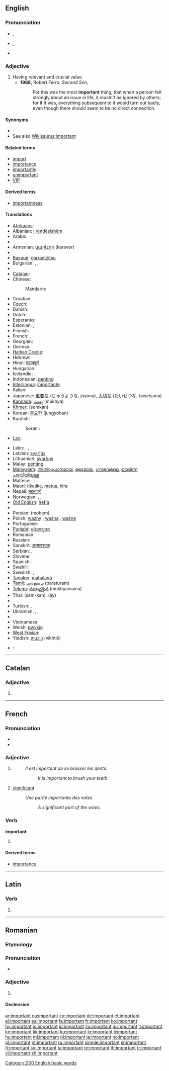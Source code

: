 ==English==

{{rank|glad|hair|ran|572|important|mine|wild|front}}

===Pronunciation===
* {{a|UK}} {{IPA|/ɪmˈpɔː.tənt/|/ɪmˈpɔː.tn̩t/}}, {{SAMPA|/Im"pO:t@nt/|2=/Im"pO:tn=t/}}
* {{a|US}} {{IPA|/ɪmˈpɔɹtənt/|/ɪmˈpɔɹtn̩t/|[ɪmˈpɔɹʔənt]}}, {{SAMPA|/Im"pOrt@nt/|2=/Im"pOrtn=t/}}
* {{audio|en-us-important.ogg|Audio (US)}}

===Adjective===
{{en-adj}}

# Having relevant and crucial value.
#* '''1988,''' Robert Ferro, ''Second Son'',
#*: For this was the most '''important''' thing, that when a person felt strongly about an issue in life, it mustn’t be ignored by others; for if it was, everything subsequent to it would turn out badly, even though there should seem to be no direct connection.

====Synonyms====
* {{l|en|weighty}}
* See also [[Wikisaurus:important]]

====Related terms====
* [[import]]
* [[importance]]
* [[importantly]]
* [[unimportant]]
* [[VIP]]

====Derived terms====
* [[importantness]]

====Translations====
{{trans-top|having relevant and crucial value}}
* [[Afrikaans]]: {{t+|af|belangrik|xs=Afrikaans}}
* Albanian: [[i rëndësishëm]]
* Arabic: {{Arab|[[مهم]]}} {{IPAchar|(muhím)}}
* {{trreq|Aramaic}}
* Armenian: [[կարևոր]] (karevor)
* {{trreq|Balinese}}
* [[Basque]]: [[garrantzitsu]]
* Bulgarian: {{t+|bg|важен|m|tr=važen}}, {{t+|bg|важна|f|tr=važna}}, {{t+|bg|важно|n|tr=važno}}
* {{trreq|Burmese}}
* [[Catalan]]: {{t+|ca|important}}
* Chinese:
*: Mandarin: {{t-|cmn|重要|tr=zhòngyào|sc=Hani}}
* Croatian: {{t-|hr|važno}}
* Czech: {{t+|cs|důležitý|m}}
* Danish: {{t|da|vigtig}}
* Dutch: {{t+|nl|belangrijk}}
* Esperanto: {{t-|eo|grava|xs=Esperanto}}
* Estonian: {{t-|et|tähtis}}, {{t-|et|oluline}}
* Finnish: {{t+|fi|tärkeä}}
* French: {{t+|fr|important|m}}, {{t+|fr|importante|f}}
* Georgian: {{t-|ka|მნიშვნელოვანი|tr=mnišvnelovani|sc=Geor|xs=Georgian}}
* German: {{t+|de|wichtig}}
* [[Haitian Creole]]: {{tø|ht|enpòtan}}
* Hebrew: {{t-|he|חשוב|tr=khashúv}}
* Hindi: [[महत्वपूर्ण]]
* Hungarian: {{t+|hu|fontos}}
* Icelandic: {{t+|is|mikilvægur|m}}
* Indonesian: [[penting]]
* [[Interlingua]]: [[importante]]
* Italian: {{t+|it|importante}}
* Japanese: [[重要]]な (じゅうような, jūyōna), [[大切]]な (たいせつな, taisetsuna)
* [[Kannada]]: [[ಮುಖ್ಯ]] (mukhya)
* [[Khmer]]: {{Khmr|[[សំខាន់]]}} (somkən)
* Korean: [[중요한]] (jungyohan)
* Kurdish:
*: Sorani: {{t|ku|گرنگ|tr=gring|sc=ku-Arab}}
* [[Lao]]: {{t-|lo|ສຳຄັນ|tr=sam-khan|sc=Laoo|xs=Lao}}
{{trans-mid}}
* Latin: {{t+|la|gravis}}, {{t|la|magnus|m}}, {{t|la|magna|f}}, {{t|la|magnum|n}}
* Latvian: [[svarīgs]]
* Lithuanian: [[svarbus]]
* Malay: [[penting]]
* [[Malayalam]]: [[അതിപ്രധാനമായ]], [[മുഖ്യമായ]], [[ഗൗരവമുള്ള]], [[ഉയര്‍ന്ന പദവിയിലുള്ള]]
* Maltese: {{t-|mt|importanti|xs=Maltese}}
* Maori: [[tiketike]], [[matua]], [[hira]]
* Nepali: [[महत्वपूर्ण]]
* Norwegian: {{t|no|alvorlig}}, {{t|no|betydelig}}, {{t|no|viktig}}
* [[Old English]]: [[hefig]]
* {{trreq|Oriya}}
* Persian: {{fa-Arab|[[مهم|مُهِمّ]]}} (mohem)
* Polish: [[ważny]] {{m}}, [[ważna]] {{f}} , [[ważne]] {{n}}
* Portuguese: {{t+|pt|importante}}
* [[Punjabi]]: [[ਮਹੱਤਵਪੂਰਨ]]
* Romanian: {{t-|ro|important}}
* Russian: {{t+|ru|важный|tr=vážnyj}}
* Sanskrit: [[अत्यावश्यक]]
* Serbian: {{t-|sr|важан|sc=Cyrl}}, {{t-|sr|važan}}
* Slovene: {{t-|sl|pomemben}}
* Spanish: {{t+|es|importante}}
* Swahili: {{t+|sw|maarufu|xs=Swahili}}
* Swedish: {{t+|sv|viktig}}, {{t+|sv|betydelsefull}}
* [[Tagalog]]: [[mahalagá]]
* [[Tamil]]: [[பாரதூரம்]] (paraturam)
* [[Telugu]]: [[ముఖ్యమైన]] (mukhyamaina)
* Thai: {{t+|th|สำคัญ}} (săm-kan), {{Thai|[[เอ้]]}} (ây)
* {{trreq|Tibetan}}
* Turkish: {{t+|tr|önemli}}, {{t+|tr|mühim}}
* Ukrainian: {{t-|uk|важливий|tr=važlývyj|xs=Ukrainian}}, {{t-|uk|значний|tr=značnýj|xs=Ukrainian}}, {{t-|uk|важний|tr=važnýj|xs=Ukrainian}}
* {{trreq|Urdu}}
* Vietnamese: {{t+|vi|quan trọng|xs=Vietnamese}}
* Welsh: [[pwysig]]
* [[West Frisian]]: {{t-|fy|wichtich|xs=West Frisian}}
* Yiddish: [[וויכטיק]] (vikhtik)
{{trans-bottom}}

{{checktrans-top}}
* {{ttbc|Bengali}}: {{t|bn|দরকারী|tr=dorkārī|sc=Beng|xs=Bengali}}
{{checktrans-mid}}
{{checktrans-bottom}}

[[Category:200 English basic words]]

----

==Catalan==

===Adjective===
{{ca-adj|type=mf}}

# {{l|en|important}}

----

==French==

===Pronunciation===
* {{audio|Fr-important.ogg|audio}}
* {{IPA|/ɛ̃.pɔʁ.tɑ̃/|lang=fr}}

===Adjective===
{{fr-adj}}

# {{l|en|important}}
#: ''Il est important de se brosser les dents.''
#:: ''It is important to brush your teeth.''
# [[significant]]
#: ''Une partie importante des votes''
#:: ''A significant part of the votes.''

===Verb===
'''important'''

# {{present participle of|[[importer#French|importer]]|lang=fr}}

====Derived terms====
* [[importance]]

----

==Latin==

===Verb===
{{la-verb-form|important}}

# {{conjugation of|importo|importō|3|p|pres|act|ind|lang=la}}

----

==Romanian==

===Etymology===
{{etyl|fr|ro}} {{term|important|lang=fr}}

===Pronunciation===
* {{IPA|[im.porˈtant]|lang=ro}}

===Adjective===
{{ro-adj|4}}

# {{l|en|important}}

====Declension====
{{ro-adj-4|mpl=importanţi}}

[[ar:important]]
[[ca:important]]
[[cy:important]]
[[de:important]]
[[et:important]]
[[el:important]]
[[es:important]]
[[fa:important]]
[[fr:important]]
[[ko:important]]
[[hy:important]]
[[io:important]]
[[id:important]]
[[zu:important]]
[[is:important]]
[[it:important]]
[[kn:important]]
[[kk:important]]
[[ku:important]]
[[lo:important]]
[[li:important]]
[[hu:important]]
[[ml:important]]
[[nl:important]]
[[ja:important]]
[[no:important]]
[[pl:important]]
[[pt:important]]
[[ru:important]]
[[simple:important]]
[[sr:important]]
[[fi:important]]
[[sv:important]]
[[ta:important]]
[[te:important]]
[[th:important]]
[[tr:important]]
[[vi:important]]
[[zh:important]]
